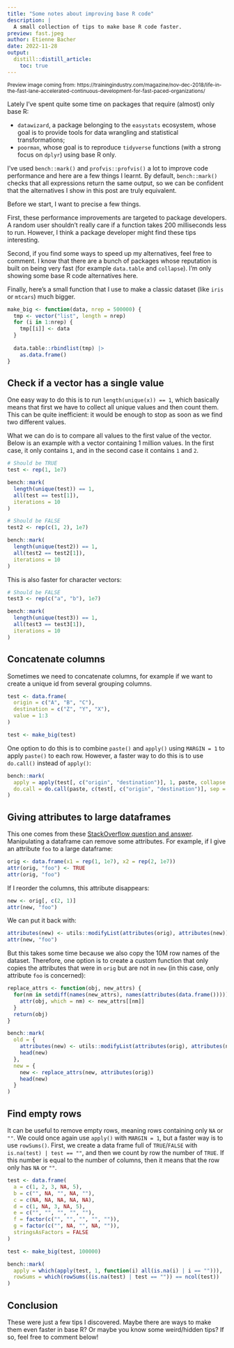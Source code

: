 ```yaml
---
title: "Some notes about improving base R code"
description: |
  A small collection of tips to make base R code faster.
preview: fast.jpeg
author: Etienne Bacher
date: 2022-11-28
output:
  distill::distill_article:
    toc: true
---
```


<sup>Preview image coming from: https://trainingindustry.com/magazine/nov-dec-2018/life-in-the-fast-lane-accelerated-continuous-development-for-fast-paced-organizations/</sup>

Lately I've spent quite some time on packages that require (almost) only base R:

* `datawizard`, a package belonging to the `easystats` ecosystem, whose goal is to 
  provide tools for data wrangling and statistical transformations;
* `poorman`, whose goal is to reproduce `tidyverse` functions (with a strong focus
  on `dplyr`) using base R only.
  
I've used `bench::mark()` and `profvis::profvis()` a lot to improve code performance 
and here are a few things I learnt. By default, `bench::mark()` checks that all
expressions return the same output, so we can be confident that the alternatives
I show in this post are truly equivalent.

Before we start, I want to precise a few things. 

First, these performance improvements are targeted to package developers. A
random user shouldn't really care if a function takes 200 milliseconds less to
run. However, I think a package developer might find these tips interesting.

Second, if you find some ways to speed up my alternatives, feel free to comment.
I know that there are a bunch of packages whose reputation is built on being very 
fast (for example `data.table` and `collapse`). I'm only showing some base R
code alternatives here.

Finally, here's a small function that I use to make a classic dataset
(like `iris` or `mtcars`) much bigger.

```r
make_big <- function(data, nrep = 500000) {
  tmp <- vector("list", length = nrep)
  for (i in 1:nrep) {
    tmp[[i]] <- data
  }
  
  data.table::rbindlist(tmp) |> 
    as.data.frame()
}
```



## Check if a vector has a single value

One easy way to do this is to run `length(unique(x)) == 1`, which basically means
that first we have to collect all unique values and then count them. This can be 
quite inefficient: it would be enough to stop as soon as we find two different 
values.

What we can do is to compare all values to the first value of the vector. Below is 
an example with a vector containing 1 million values. In the first case, it only
contains `1`, and in the second case it contains `1` and `2`.

```r
# Should be TRUE
test <- rep(1, 1e7)

bench::mark(
  length(unique(test)) == 1,
  all(test == test[1]),
  iterations = 10
)

# Should be FALSE
test2 <- rep(c(1, 2), 1e7)

bench::mark(
  length(unique(test2)) == 1,
  all(test2 == test2[1]),
  iterations = 10
)
```

This is also faster for character vectors:

```r
# Should be FALSE
test3 <- rep(c("a", "b"), 1e7)

bench::mark(
  length(unique(test3)) == 1,
  all(test3 == test3[1]),
  iterations = 10
)
```


## Concatenate columns

Sometimes we need to concatenate columns, for example if we want to create a 
unique id from several grouping columns.

```r
test <- data.frame(
  origin = c("A", "B", "C"),
  destination = c("Z", "Y", "X"),
  value = 1:3
)

test <- make_big(test)
```

One option to do this is to combine `paste()` and `apply()` using `MARGIN = 1` to
apply `paste()` to each row. However, a faster way to do this is to use `do.call()`
instead of `apply()`:

```r
bench::mark(
  apply = apply(test[, c("origin", "destination")], 1, paste, collapse = "_"),
  do.call = do.call(paste, c(test[, c("origin", "destination")], sep = "_"))
)
```



## Giving attributes to large dataframes

This one comes from these [StackOverflow question and answer](https://stackoverflow.com/questions/74029805/why-does-adding-attributes-to-a-dataframe-take-longer-with-large-dataframes). Manipulating a dataframe can remove some attributes. For example, if I give an
attribute `foo` to a large dataframe:

```r
orig <- data.frame(x1 = rep(1, 1e7), x2 = rep(2, 1e7))
attr(orig, "foo") <- TRUE
attr(orig, "foo")
```

If I reorder the columns, this attribute disappears:

```r
new <- orig[, c(2, 1)]
attr(new, "foo")
```

We can put it back with:

```r
attributes(new) <- utils::modifyList(attributes(orig), attributes(new))
attr(new, "foo")
```

But this takes some time because we also copy the 10M row names of the 
dataset. Therefore, one option is to create a custom function that only copies the
attributes that were in `orig` but are not in `new` (in this case, only attribute
`foo` is concerned):

```r
replace_attrs <- function(obj, new_attrs) {
  for(nm in setdiff(names(new_attrs), names(attributes(data.frame())))) {
    attr(obj, which = nm) <- new_attrs[[nm]]
  }
  return(obj)
}

bench::mark(
  old = {
    attributes(new) <- utils::modifyList(attributes(orig), attributes(new))
    head(new)
  },
  new = {
    new <- replace_attrs(new, attributes(orig))
    head(new)
  }
)
```


## Find empty rows

It can be useful to remove empty rows, meaning rows containing only `NA` or `""`.
We could once again use `apply()` with `MARGIN = 1`, but a faster way is to use 
`rowSums()`. First, we create a data frame full of `TRUE`/`FALSE` with `is.na(test) | test == ""`,
and then we count by row the number of `TRUE`. If this number is equal to the number
of columns, then it means that the row only has `NA` or `""`.

```r
test <- data.frame(
  a = c(1, 2, 3, NA, 5),
  b = c("", NA, "", NA, ""),
  c = c(NA, NA, NA, NA, NA),
  d = c(1, NA, 3, NA, 5),
  e = c("", "", "", "", ""),
  f = factor(c("", "", "", "", "")),
  g = factor(c("", NA, "", NA, "")),
  stringsAsFactors = FALSE
)

test <- make_big(test, 100000)

bench::mark(
  apply = which(apply(test, 1, function(i) all(is.na(i) | i == ""))),
  rowSums = which(rowSums((is.na(test) | test == "")) == ncol(test))
)
```

## Conclusion

These were just a few tips I discovered. Maybe there are ways to make them even
faster in base R? Or maybe you know some weird/hidden tips? If so, feel free to 
comment below!